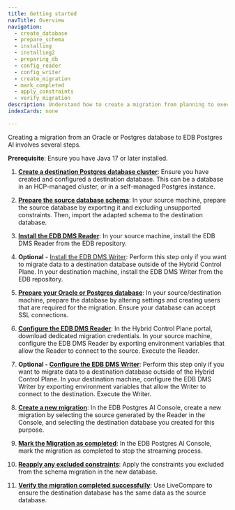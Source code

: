 ```yaml
---
title: Getting started
navTitle: Overview
navigation:
  - create_database
  - prepare_schema
  - installing
  - installing2
  - preparing_db
  - config_reader
  - config_writer
  - create_migration
  - mark_completed
  - apply_constraints
  - verify_migration
description: Understand how to create a migration from planning to execution.
indexCards: none

---
```


Creating a migration from an Oracle or Postgres database to EDB Postgres AI involves several steps.

**Prerequisite**: Ensure you have Java 17 or later installed.

1.  **[Create a destination Postgres database cluster](create_database.mdx)**: Ensure you have created and configured a destination database. This can be a database in an HCP-managed cluster, or in a self-managed Postgres instance.

2.  **[Prepare the source database schema](prepare_schema.mdx)**: In your source machine, prepare the source database by exporting it and excluding unsupported constraints. Then, import the adapted schema to the destination database.

3.  **[Install the EDB DMS Reader](installing)**: In your source machine, install the EDB DMS Reader from the EDB repository.

4.  **Optional** - [Install the EDB DMS Writer](installing2): Perform this step only if you want to migrate data to a destination database outside of the Hybrid Control Plane. In your destination machine, install the EDB DMS Writer from the EDB repository.

5.  **[Prepare your Oracle or Postgres database](preparing_db)**: In your source/destination machine, prepare the database by altering settings and creating users that are required for the migration. Ensure your database can accept SSL connections.

6.  **[Configure the EDB DMS Reader](config_reader.mdx)**: In the Hybrid Control Plane portal, download dedicated migration credentials. In your source machine, configure the EDB DMS Reader by exporting environment variables that allow the Reader to connect to the source. Execute the Reader.

7.  **Optional - [Configure the EDB DMS Writer](config_writer.mdx)**: Perform this step only if you want to migrate data to a destination database outside of the Hybrid Control Plane. In your destination machine, configure the EDB DMS Writer by exporting environment variables that allow the Writer to connect to the destination. Execute the Writer.

8.  **[Create a new migration](create_migration.mdx)**: In the EDB Postgres AI Console, create a new migration by selecting the source generated by the Reader in the Console, and selecting the destination database you created for this purpose.

9.  **[Mark the Migration as completed](mark_completed.mdx)**: In the EDB Postgres AI Console, mark the migration as completed to stop the streaming process.

10. **[Reapply any excluded constraints](apply_constraints.mdx)**: Apply the constraints you excluded from the schema migration in the new database.

11. **[Verify the migration completed successfully](verify_migration.mdx)**: Use LiveCompare to ensure the destination database has the same data as the source database.
